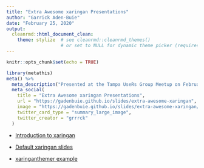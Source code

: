 ```yaml
---
title: "Extra Awesome xaringan Presentations"
author: "Garrick Aden-Buie"
date: "February 25, 2020"
output: 
  cleanrmd::html_document_clean:
    theme: stylize  # see cleanrmd::cleanrmd_themes()
                    # or set to NULL for dynamic theme picker (requires internet)
---
```


```r
knitr::opts_chunk$set(echo = TRUE)
```

```r
library(metathis)
meta() %>% 
  meta_description("Presented at the Tampa UseRs Group Meetup on February 25, 2020") %>% 
  meta_social(
    title = "Extra Awesome xaringan Presentations",
    url = "https://gadenbuie.github.io/slides/extra-awesome-xaringan",
    image = "https://gadenbuie.github.io/slides/extra-awesome-xaringan/intro/extra-awesome-xaringan-presentations.jpg",
    twitter_card_type = "summary_large_image",
    twitter_creator = "grrrck"
  )
```

- [Introduction to xaringan](intro/index.html)

- [Default xaringan slides](default/indes.html)

- [xaringanthemer example](xaringanthemer/index.html)
